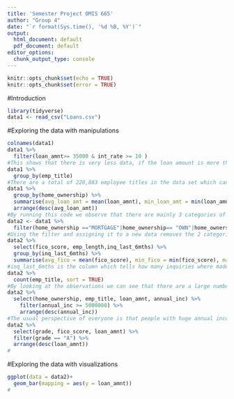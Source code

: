 ---
title: 'Semester Project OMIS 665'
author: "Group 4"
date: "`r format(Sys.time(), '%d %B, %Y')`"
output:
  html_document: default
  pdf_document: default
editor_options:
  chunk_output_type: console
---

```{r setup, include=FALSE, cache = F}
knitr::opts_chunk$set(echo = TRUE)
knitr::opts_chunk$set(error = TRUE)
```

#Introduction

```{r}
library(tidyverse)
data1 <- read_csv("Loans.csv")
```
#Exploring the data with manipulations
```{r}
colnames(data1)
data1 %>% 
  filter(loan_amnt>= 35000 & int_rate >= 10 )
#This shows that there is very less data, if the loan amount is more than or equal to 35000 with an interest rate greater than 10. There are only 45,043 rows as compared to 1048575 in the original data set.
data1 %>% 
  group_by(emp_title)
#There are a total of 220,883 employee titles in the data set which can be seen from the number of groups if they are grouped by emp_title.
data1 %>% 
  group_by(home_ownership) %>% 
  summarise(avg_loan_amt = mean(loan_amnt), min_loan_amt = min(loan_amnt), max_loan_amt = max(loan_amnt),n=n()) %>% 
  arrange(desc(avg_loan_amt))
#By running this code we observe that there are mainly 3 categories of home ownership and the rest 3 do not have enough observations to draw a conclusion from them. So we filter out those 3 categories by using filter for the categories we need and assign it to a new data. 
data2 <- data1 %>% 
  filter(home_ownership =="MORTGAGE"|home_ownership== "OWN"|home_ownership=="RENT")
#Using the filter and assigning it to a new data removes the 2 categories and NA's from the data set.
data2 %>% 
  select(fico_score, emp_length,inq_last_6mths) %>% 
  group_by(inq_last_6mths) %>% 
  summarise(avg_fico = mean(fico_score), min_fico = min(fico_score), max_fico = max(fico_score), n=n())
#inq_last_6mths is the column which tells how many inquiries where made in the last 6 months. From this we can observe that there are very few people who had been inquired 4,5 and 6 times in the last 6 months. But by observing the rest we can say that number of inquiries in last 6 months does affect the fico score but very marginally.
data2 %>% 
  count(emp_title, sort = TRUE)
#By looking at the observations we can see that there are a large number of people who did not reveal their employee titles as there are 73392 NA's in the emp_title column. Then there are a lot of teachers, managers and owners followed by few other employee titles who had loans.
data2 %>%
  select(home_ownership, emp_title, loan_amnt, annual_inc) %>%
    filter(annual_inc >= 5000000) %>% 
    arrange(desc(annual_inc))
#The usual perspective of everyone is that people with huge annual income own a home, but the data tells otherwise. We can observe that most of the people with annual income greater than 5000000 are in a rented home or whose homes are under mortgage.
data2 %>% 
  select(grade, fico_score, loan_amnt) %>% 
  filter(grade == "A") %>% 
  arrange(desc(loan_amnt))
#
```
#Exploring the data with visualizations
```{r}
ggplot(data = data2)+
  geom_bar(mapping = aes(y = loan_amnt))
#
```

